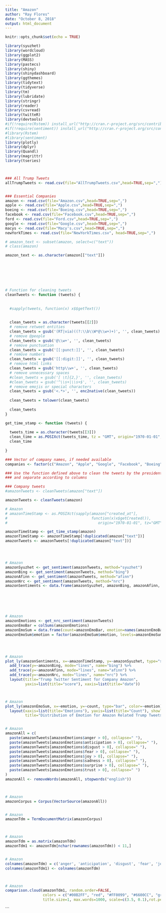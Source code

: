 ---
title: "Amazon"
author: "Ray Flores"
date: "October 8, 2018"
output: html_document
---

```{r setup, include=FALSE}
knitr::opts_chunk$set(echo = TRUE)

library(syuzhet)
library(wordcloud)
library(ggplot2)
library(MASS)
library(pastecs)
library(shiny)
library(shinydashboard)
library(ggthemes)
library(tidytext)
library(tidyverse)
library(tm)
library(lubridate)
library(stringr)
library(reader)
library(csvread)
library(twitteR)
library(devtools)
#if(!require(Rstem)) install_url("http://cran.r-project.org/src/contrib/Archive/Rstem/Rstem_0.4-1.tar.gz")
#if(!require(sentiment)) install_url("http://cran.r-project.org/src/contrib/Archive/sentiment/sentiment_0.2.tar.gz")
#library(Rstem)
#library(sentiment)
library(plotly)
library(dplyr)
library(Quandl)
library(magrittr)
library(tseries)



### All Trump Tweets
allTrumpTweets <- read.csv(file="AllTrumpTweets.csv",head=TRUE,sep=",")


### Essential Companies
amazon <- read.csv(file="Amazon.csv",head=TRUE,sep=",")
apple <- read.csv(file="Apple.csv",head=TRUE,sep=",")
boeing <- read.csv(file="Boeing.csv",head=TRUE,sep=",")
facebook <- read.csv(file="Facebook.csv",head=TRUE,sep=",")
ford <- read.csv(file="Ford.csv",head=TRUE,sep=",")
google <- read.csv(file="Google.csv",head=TRUE,sep=",")
macys <- read.csv(file="Macy's.csv",head=TRUE,sep=",")
newYorkTimes <- read.csv(file="NewYorkTimes.csv", head=TRUE,sep=",")

# amazon_text <- subset(amazon, select=c("text"))
# class(amazon)

amazon_text <- as.character(amazon[["text"]])







# Function for cleaning tweets
cleanTweets <- function (tweets) {
  
  
  #sapply(tweets, function(x) x$$getText())
  
  
  clean_tweets = as.character(tweets[[2]])
  # remove retweet entities
  clean_tweets = gsub('(RT|via)((?:\\b\\W*@\\w+)+)', '', clean_tweets)
  # remove @people
  clean_tweets = gsub('@\\w+', '', clean_tweets)
  # remove punctuation
  clean_tweets = gsub('[[:punct:]]', '', clean_tweets)
  # remove numbers
  clean_tweets = gsub('[[:digit:]]', '', clean_tweets)
  # remove html links
  clean_tweets = gsub('http\\w+', '', clean_tweets)
  # remove unnecessary spaces
  #clean_tweets = gsub('[ \t]{2,}', '', clean_tweets)
  #clean_tweets = gsub('^\\s+|\\s+$', '', clean_tweets)
  # remove emojis or special characters
  clean_tweets = gsub('<.*>', '', enc2native(clean_tweets))
  
  clean_tweets = tolower(clean_tweets)
  
  clean_tweets
}

get_time_stamp <- function (tweets) {
  
  tweets_time = as.character(tweets[[3]])
  clean_time = as.POSIXct(tweets_time, tz = "GMT", origin="1970-01-01", format = "%D %k ")
  clean_time
  
}

### Vector of company names, if needed available
companies <- factor(c("Amazon", "Apple", "Google", "Facebook", "Boeing", "Ford"))

### Use the function defined above to clean the tweets by the president 
### and separate according to columns 

### Company tweets
#amazonTweets <- cleanTweets(amazon["text"])

amazonTweets <- cleanTweets(amazon)

# Amazon
# amazonTimeStamp <- as.POSIXct(sapply(amazon["created_at"], 
#                                      function(x)x$getCreated()), 
#                                         origin="1970-01-01", tz="GMT")

amazonTimeStamp <- get_time_stamp(amazon)
amazonTimeStamp <- amazonTimeStamp[!duplicated(amazon["text"])]
amazonTweets <- amazonTweets[!duplicated(amazon["text"])]




# Amazon
amazonSyuzhet <- get_sentiment(amazonTweets, method="syuzhet")
amazonBing <- get_sentiment(amazonTweets, method="bing")
amazonAfinn <- get_sentiment(amazonTweets, method="afinn")
amazonNrc <- get_sentiment(amazonTweets, method="nrc")
amazonSentiments <- data.frame(amazonSyuzhet, amazonBing, amazonAfinn, amazonNrc, amazonTimeStamp)






# Amazon
amazonEmotions <- get_nrc_sentiment(amazonTweets)
amazonEmoBar = colSums(amazonEmotions)
amazonEmoSum = data.frame(count=amazonEmoBar, emotion=names(amazonEmoBar))
amazonEmoSum$emotion = factor(amazonEmoSum$emotion, levels=amazonEmoSum$emotion[order(amazonEmoSum$count, decreasing = TRUE)])




# Amazon
plot_ly(amazonSentiments, x=~amazonTimeStamp, y=~amazonSyuzhet, type="scatter", mode="jitter", name="syuzhet") %>%
  add_trace(y=~amazonBing, mode="lines", name="bing") %>%
  add_trace(y=~amazonAfinn, mode="lines", name="afinn") %>%
  add_trace(y=~amazonNrc, mode="lines", name="nrc") %>%
  layout(title="Trump Twitter Sentiment for Company Amazon",
         yaxis=list(title="score"), xaxis=list(title="date"))



# Amazon
plot_ly(amazonEmoSum, x=~emotion, y=~count, type="bar", color=~emotion) %>%
  layout(xaxis=list(title="Emotions"), yaxis=list(title="Count"), showlegend=FALSE,
         title="Distribution of Emotion for Amazon Related Trump Tweets")


# Amazon
amazonAll = c(
  paste(amazonTweets[amazonEmotions$anger > 0], collapse=" "),
  paste(amazonTweets[amazonEmotions$anticipation > 0], collapse=" "),
  paste(amazonTweets[amazonEmotions$disgust > 0], collapse=" "),
  paste(amazonTweets[amazonEmotions$fear > 0], collapse=" "),
  paste(amazonTweets[amazonEmotions$joy > 0], collapse=" "),
  paste(amazonTweets[amazonEmotions$sadness > 0], collapse=" "),
  paste(amazonTweets[amazonEmotions$surprise > 0], collapse=" "),
  paste(amazonTweets[amazonEmotions$trust > 0], collapse=" ")
)
amazonAll <- removeWords(amazonAll, stopwords("english"))



# Amazon
amazonCorpus = Corpus(VectorSource(amazonAll))


# Amazon
amazonTdm = TermDocumentMatrix(amazonCorpus)



# Amazon
amazonTdm = as.matrix(amazonTdm)
amazonTdm1 <- amazonTdm[nchar(rownames(amazonTdm)) < 11,]


# Amazon
colnames(amazonTdm) = c('anger', 'anticipation', 'disgust', 'fear', 'joy', 'sadness', 'surprise', 'trust')
colnames(amazonTdm1) <- colnames(amazonTdm)



# Amazon
comparison.cloud(amazonTdm1, random.order=FALSE,
                 colors = c("#00B2FF", "red", "#FF0099", "#6600CC", "green", "orange", "blue", "brown"),
                 title.size=1, max.words=1000, scale=c(3.5, 0.1),rot.per=0.4)


```








```


